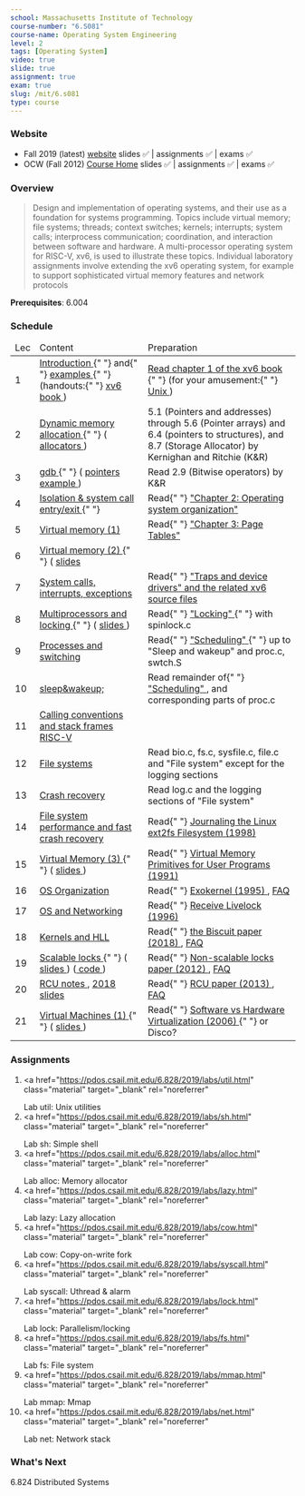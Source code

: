 ```yaml
---
school: Massachusetts Institute of Technology
course-number: "6.S081"
course-name: Operating System Engineering
level: 2
tags: [Operating System]
video: true
slide: true
assignment: true
exam: true
slug: /mit/6.s081
type: course
---
```



### Website

- Fall 2019 (latest) <a href="https://pdos.csail.mit.edu/6.828/2019/index.html" target="_blank" rel="noreferrer">website</a> slides ✅ | assignments ✅ | exams ✅
- OCW (Fall 2012) <a href="https://ocw.mit.edu/courses/electrical-engineering-and-computer-science/6-828-operating-system-engineering-fall-2012/index.htm" target="_blank" rel="noreferrer">Course Home</a> slides ✅ | assignments ✅ | exams ✅

### Overview

<blockquote cite="https://pdos.csail.mit.edu/6.828/2019/overview.html">
  Design and implementation of operating systems, and their use as a foundation
  for systems programming. Topics include virtual memory; file systems; threads;
  context switches; kernels; interrupts; system calls; interprocess
  communication; coordination, and interaction between software and hardware. A
  multi-processor operating system for RISC-V, xv6, is used to illustrate these
  topics. Individual laboratory assignments involve extending the xv6 operating
  system, for example to support sophisticated virtual memory features and
  network protocols
</blockquote>

**Prerequisites**: 6.004

### Schedule

<table class="schedule">
  <thead>
    <tr>
      <td>Lec</td>
      <td>Content</td>
      <td>Preparation</td>
    </tr>
  </thead>
  <tbody>
    <tr>
      <td>1</td>
      <td>
        <a
          href="https://pdos.csail.mit.edu/6.828/2019/lec/l-overview.txt"
          class="material"
          target="_blank"
          rel="noreferrer"
        >
          Introduction
        </a>{" "}
        and{" "}
        <a
          href="https://pdos.csail.mit.edu/6.828/2019/lec/l-overview/"
          class="material"
          target="_blank"
          rel="noreferrer"
        >
          examples
        </a>{" "}
        (handouts:{" "}
        <a
          href="https://pdos.csail.mit.edu/6.828/2019/xv6/book-riscv-rev0.pdf"
          class="material"
          target="_blank"
          rel="noreferrer"
        >
          xv6 book
        </a>
        )
      </td>
      <td>
        <a
          href="https://pdos.csail.mit.edu/6.828/2019/xv6/book-riscv-rev0.pdf"
          class="material"
          target="_blank"
          rel="noreferrer"
        >
          Read chapter 1 of the xv6 book
        </a>{" "}
        (for your amusement:{" "}
        <a
          href="https://www.youtube.com/watch?v=tc4ROCJYbm0"
          class="material"
          target="_blank"
          rel="noreferrer"
        >
          Unix
        </a>
        )
      </td>
    </tr>
    <tr>
      <td>2</td>
      <td>
        <a
          href="https://pdos.csail.mit.edu/6.828/2019/lec/l-allocator.txt"
          class="material"
          target="_blank"
          rel="noreferrer"
        >
          Dynamic memory allocation
        </a>{" "}
        (
        <a
          href="https://pdos.csail.mit.edu/6.828/2019/lec/malloc.c"
          class="material"
          target="_blank"
          rel="noreferrer"
        >
          allocators
        </a>
        )
      </td>
      <td>
        5.1 (Pointers and addresses) through 5.6 (Pointer arrays) and 6.4
        (pointers to structures), and 8.7 (Storage Allocator) by Kernighan and
        Ritchie (K&amp;R)
      </td>
    </tr>
    <tr>
      <td>3</td>
      <td>
        <a
          href="https://pdos.csail.mit.edu/6.828/2019/lec/gdb_slides.pdf"
          class="material"
          target="_blank"
          rel="noreferrer"
        >
          gdb
        </a>{" "}
        (
        <a
          href="https://pdos.csail.mit.edu/6.828/2019/lec/pointers.c"
          class="material"
          target="_blank"
          rel="noreferrer"
        >
          pointers example
        </a>
        )
      </td>
      <td>Read 2.9 (Bitwise operators) by K&amp;R</td>
    </tr>
    <tr>
      <td>4</td>
      <td>
        <a
          href="https://pdos.csail.mit.edu/6.828/2019/lec/l-internal.txt"
          class="material"
          target="_blank"
          rel="noreferrer"
        >
          Isolation &amp; system call entry/exit
        </a>{" "}
      </td>
      <td>
        Read{" "}
        <a
          href="https://pdos.csail.mit.edu/6.828/2019/xv6/book-riscv-rev0.pdf"
          class="material"
          target="_blank"
          rel="noreferrer"
        >
          "Chapter 2: Operating system organization"
        </a>
      </td>
    </tr>
    <tr>
      <td>5</td>
      <td>
        <a
          href="https://pdos.csail.mit.edu/6.828/2019/lec/l-vm.txt"
          class="material"
          target="_blank"
          rel="noreferrer"
        >
          Virtual memory (1)
        </a>
      </td>
      <td>
        Read{" "}
        <a
          href="https://pdos.csail.mit.edu/6.828/2019/xv6/book-riscv-rev0.pdf"
          class="material"
          target="_blank"
          rel="noreferrer"
        >
          "Chapter 3: Page Tables"
        </a>
      </td>
    </tr>
    <tr>
      <td>6</td>
      <td>
        <a
          href="https://pdos.csail.mit.edu/6.828/2019/lec/l-usevm.md"
          class="material"
          target="_blank"
          rel="noreferrer"
        >
          Virtual memory (2)
        </a>{" "}
        (
        <a
          href="https://pdos.csail.mit.edu/6.828/2019/lec/l-usingvm.pdf"
          class="material"
          target="_blank"
          rel="noreferrer"
        >
          slides
        </a>
      </td>
      <td></td>
    </tr>
    <tr>
      <td>7</td>
      <td>
        <a
          href="https://pdos.csail.mit.edu/6.828/2019/lec/l-interrupt.txt"
          class="material"
          target="_blank"
          rel="noreferrer"
        >
          System calls, interrupts, exceptions
        </a>
      </td>
      <td>
        Read{" "}
        <a
          href="https://pdos.csail.mit.edu/6.828/2019/xv6/book-riscv-rev0.pdf"
          class="material"
          target="_blank"
          rel="noreferrer"
        >
          "Traps and device drivers" and the related xv6 source files
        </a>
      </td>
    </tr>
    <tr>
      <td>8</td>
      <td>
        <a
          href="https://pdos.csail.mit.edu/6.828/2019/lec/l-lockv2.txt"
          class="material"
          target="_blank"
          rel="noreferrer"
        >
          Multiprocessors and locking
        </a>{" "}
        (
        <a
          href="https://pdos.csail.mit.edu/6.828/2019/lec/l-locks.pdf"
          class="material"
          target="_blank"
          rel="noreferrer"
        >
          slides
        </a>
        )
      </td>
      <td>
        Read{" "}
        <a
          href="https://pdos.csail.mit.edu/6.828/2019/xv6/book-riscv-rev0.pdf"
          class="material"
          target="_blank"
          rel="noreferrer"
        >
          "Locking"
        </a>{" "}
        with spinlock.c
      </td>
    </tr>
    <tr>
      <td>9</td>
      <td>
        <a
          href="https://pdos.csail.mit.edu/6.828/2019/lec/l-threads.txt"
          class="material"
          target="_blank"
          rel="noreferrer"
        >
          Processes and switching
        </a>
      </td>
      <td>
        Read{" "}
        <a
          href="https://pdos.csail.mit.edu/6.828/2019/xv6/book-riscv-rev0.pdf"
          class="material"
          target="_blank"
          rel="noreferrer"
        >
          "Scheduling"
        </a>{" "}
        up to "Sleep and wakeup" and proc.c, swtch.S
      </td>
    </tr>
    <tr>
      <td>10</td>
      <td>
        <a
          href="https://pdos.csail.mit.edu/6.828/2019/lec/l-coordination.txt"
          class="material"
          target="_blank"
          rel="noreferrer"
        >
          sleep&amp;wakeup;
        </a>
      </td>
      <td>
        Read remainder of{" "}
        <a
          href="https://pdos.csail.mit.edu/6.828/2019/xv6/book-riscv-rev0.pdf"
          class="material"
          target="_blank"
          rel="noreferrer"
        >
          "Scheduling"
        </a>
        , and corresponding parts of proc.c
      </td>
    </tr>
    <tr>
      <td>11</td>
      <td>
        <a
          href="https://pdos.csail.mit.edu/6.828/2019/lec/l-riscv.txt"
          class="material"
          target="_blank"
          rel="noreferrer"
        >
          Calling conventions and stack frames RISC-V
        </a>
      </td>
      <td></td>
    </tr>
    <tr>
      <td>12</td>
      <td>
        <a
          href="https://pdos.csail.mit.edu/6.828/2019/lec/l-fs.txt"
          class="material"
          target="_blank"
          rel="noreferrer"
        >
          File systems
        </a>
      </td>
      <td>
        Read bio.c, fs.c, sysfile.c, file.c and "File system" except for the
        logging sections
      </td>
    </tr>
    <tr>
      <td>13</td>
      <td>
        <a
          href="https://pdos.csail.mit.edu/6.828/2019/lec/l-crash.txt"
          class="material"
          target="_blank"
          rel="noreferrer"
        >
          Crash recovery
        </a>
      </td>
      <td>Read log.c and the logging sections of "File system"</td>
    </tr>
    <tr>
      <td>14</td>
      <td>
        <a
          href="https://pdos.csail.mit.edu/6.828/2019/lec/l-journal.txt"
          class="material"
          target="_blank"
          rel="noreferrer"
        >
          File system performance and fast crash recovery
        </a>
      </td>
      <td>
        Read{" "}
        <a
          href="https://pdos.csail.mit.edu/6.828/2019/readings/journal-ext2fs.html"
          class="material"
          target="_blank"
          rel="noreferrer"
        >
          Journaling the Linux ext2fs Filesystem (1998)
        </a>
      </td>
    </tr>
    <tr>
      <td>15</td>
      <td>
        <a
          href="https://pdos.csail.mit.edu/6.828/2019/lec/l-vm-again.txt"
          class="material"
          target="_blank"
          rel="noreferrer"
        >
          Virtual Memory (3)
        </a>{" "}
        (
        <a
          href="https://pdos.csail.mit.edu/6.828/2019/lec/l-vm-again.pdf"
          class="material"
          target="_blank"
          rel="noreferrer"
        >
          slides
        </a>
        )
      </td>
      <td>
        Read{" "}
        <a
          href="https://pdos.csail.mit.edu/6.828/2019/readings/appel-li.pdf"
          class="material"
          target="_blank"
          rel="noreferrer"
        >
          Virtual Memory Primitives for User Programs (1991)
        </a>
      </td>
    </tr>
    <tr>
      <td>16</td>
      <td>
        <a
          href="https://pdos.csail.mit.edu/6.828/2019/lec/l-organization.txt"
          class="material"
          target="_blank"
          rel="noreferrer"
        >
          OS Organization
        </a>
      </td>
      <td>
        Read{" "}
        <a
          href="https://pdos.csail.mit.edu/6.828/2019/readings/engler95exokernel.pdf"
          class="material"
          target="_blank"
          rel="noreferrer"
        >
          Exokernel (1995)
        </a>
        , <a
          href="https://pdos.csail.mit.edu/6.828/2019/lec/faq-exokernel.txt"
          class="material"
          target="_blank"
          rel="noreferrer"
        >
          FAQ
        </a>
      </td>
    </tr>
    <tr>
      <td>17</td>
      <td>
        <a
          href="https://pdos.csail.mit.edu/6.828/2019/lec/l-networking.pdf"
          class="material"
          target="_blank"
          rel="noreferrer"
        >
          OS and Networking
        </a>
      </td>
      <td>
        Read{" "}
        <a
          href="https://pdos.csail.mit.edu/6.828/2019/readings/mogul96usenix.pdf"
          class="material"
          target="_blank"
          rel="noreferrer"
        >
          Receive Livelock (1996)
        </a>
      </td>
    </tr>
    <tr>
      <td>18</td>
      <td>
        <a
          href="https://pdos.csail.mit.edu/6.828/2019/lec/biscuit.pdf"
          class="material"
          target="_blank"
          rel="noreferrer"
        >
          Kernels and HLL
        </a>
      </td>
      <td>
        Read{" "}
        <a
          href="https://pdos.csail.mit.edu/6.828/2019/readings/biscuit.pdf"
          class="material"
          target="_blank"
          rel="noreferrer"
        >
          the Biscuit paper (2018)
        </a>
        , <a
          href="https://pdos.csail.mit.edu/6.828/2019/lec/faq-biscuit.txt"
          class="material"
          target="_blank"
          rel="noreferrer"
        >
          FAQ
        </a>
      </td>
    </tr>
    <tr>
      <td>19</td>
      <td>
        <a
          href="https://pdos.csail.mit.edu/6.828/2019/lec/l-scalable-lock.md"
          class="material"
          target="_blank"
          rel="noreferrer"
        >
          Scalable locks
        </a>{" "}
        (
        <a
          href="https://pdos.csail.mit.edu/6.828/2019/lec/l-mcs.pdf"
          class="material"
          target="_blank"
          rel="noreferrer"
        >
          slides
        </a>
        ) (<a
          href="https://pdos.csail.mit.edu/6.828/2019/lec/scalable-lock-code.c"
          class="material"
          target="_blank"
          rel="noreferrer"
        >
          code
        </a>)
      </td>
      <td>
        Read{" "}
        <a
          href="https://pdos.csail.mit.edu/6.828/2019/readings/linux-lock.pdf"
          class="material"
          target="_blank"
          rel="noreferrer"
        >
          Non-scalable locks paper (2012)
        </a>
        , <a
          href="https://pdos.csail.mit.edu/6.828/2019/lec/faq-locks.txt"
          class="material"
          target="_blank"
          rel="noreferrer"
        >
          FAQ
        </a>
      </td>
    </tr>
    <tr>
      <td>20</td>
      <td>
        <a
          href="https://pdos.csail.mit.edu/6.828/2019/lec/l-rcu.txt"
          class="material"
          target="_blank"
          rel="noreferrer"
        >
          RCU notes
        </a>
        , <a
          href="https://pdos.csail.mit.edu/6.828/2019/lec/l-rcu.pdf"
          class="material"
          target="_blank"
          rel="noreferrer"
        >
          2018 slides
        </a>
      </td>
      <td>
        Read{" "}
        <a
          href="https://pdos.csail.mit.edu/6.828/2019/readings/rcu-decade-later.pdf"
          class="material"
          target="_blank"
          rel="noreferrer"
        >
          RCU paper (2013)
        </a>
        , <a
          href="https://pdos.csail.mit.edu/6.828/2019/lec/rcu-faq.txt"
          class="material"
          target="_blank"
          rel="noreferrer"
        >
          FAQ
        </a>
      </td>
    </tr>
    <tr>
      <td>21</td>
      <td>
        <a
          href="https://pdos.csail.mit.edu/6.828/2019/lec/l-vmware.txt"
          class="material"
          target="_blank"
          rel="noreferrer"
        >
          Virtual Machines (1)
        </a>{" "}
        (
        <a
          href="https://pdos.csail.mit.edu/6.828/2019/lec/l-vmware.pdf"
          class="material"
          target="_blank"
          rel="noreferrer"
        >
          slides
        </a>
        )
      </td>
      <td>
        Read{" "}
        <a
          href="https://pdos.csail.mit.edu/6.828/2019/readings/adams06vmware.pdf"
          class="material"
          target="_blank"
          rel="noreferrer"
        >
          Software vs Hardware Virtualization (2006)
        </a>{" "}
        or Disco?
      </td>
    </tr>
  </tbody>
</table>

### Assignments

1. <a
     href="https://pdos.csail.mit.edu/6.828/2019/labs/util.html"
     class="material"
     target="_blank"
     rel="noreferrer"
   >
     Lab util: Unix utilities
   </a>
2. <a
     href="https://pdos.csail.mit.edu/6.828/2019/labs/sh.html"
     class="material"
     target="_blank"
     rel="noreferrer"
   >
     Lab sh: Simple shell
   </a>
3. <a
     href="https://pdos.csail.mit.edu/6.828/2019/labs/alloc.html"
     class="material"
     target="_blank"
     rel="noreferrer"
   >
     Lab alloc: Memory allocator
   </a>
4. <a
     href="https://pdos.csail.mit.edu/6.828/2019/labs/lazy.html"
     class="material"
     target="_blank"
     rel="noreferrer"
   >
     Lab lazy: Lazy allocation
   </a>
5. <a
     href="https://pdos.csail.mit.edu/6.828/2019/labs/cow.html"
     class="material"
     target="_blank"
     rel="noreferrer"
   >
     Lab cow: Copy-on-write fork
   </a>
6. <a
     href="https://pdos.csail.mit.edu/6.828/2019/labs/syscall.html"
     class="material"
     target="_blank"
     rel="noreferrer"
   >
     Lab syscall: Uthread &amp; alarm
   </a>
7. <a
     href="https://pdos.csail.mit.edu/6.828/2019/labs/lock.html"
     class="material"
     target="_blank"
     rel="noreferrer"
   >
     Lab lock: Parallelism/locking
   </a>
8. <a
     href="https://pdos.csail.mit.edu/6.828/2019/labs/fs.html"
     class="material"
     target="_blank"
     rel="noreferrer"
   >
     Lab fs: File system
   </a>
9. <a
     href="https://pdos.csail.mit.edu/6.828/2019/labs/mmap.html"
     class="material"
     target="_blank"
     rel="noreferrer"
   >
     Lab mmap: Mmap
   </a>
10. <a
      href="https://pdos.csail.mit.edu/6.828/2019/labs/net.html"
      class="material"
      target="_blank"
      rel="noreferrer"
    >
      Lab net: Network stack
    </a>

### What's Next

<Link to="/mit/6.824">6.824 Distributed Systems</Link>

